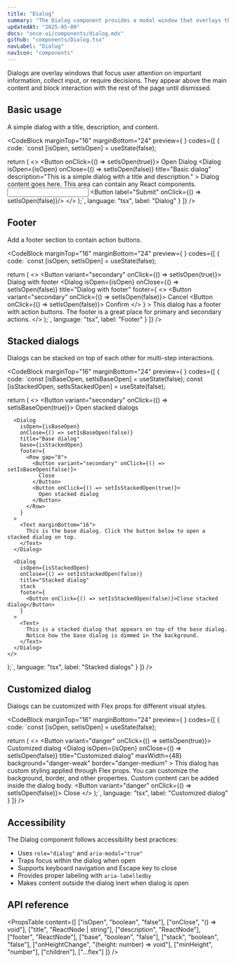 ```yaml
---
title: "Dialog"
summary: "The Dialog component provides a modal window that overlays the page content for focused user interactions and important information."
updatedAt: "2025-05-09"
docs: "once-ui/components/dialog.mdx"
github: "components/Dialog.tsx"
navLabel: "Dialog"
navIcon: "components"
---
```


Dialogs are overlay windows that focus user attention on important information, collect input, or require decisions. They appear above the main content and block interaction with the rest of the page until dismissed.

## Basic usage

A simple dialog with a title, description, and content.

<CodeBlock
  marginTop="16"
  marginBottom="24"
  preview={
    <BasicDialog />
  }
  codes={[
    {
      code:
`const [isOpen, setIsOpen] = useState(false);

return (
    <>
      <Button onClick={() => setIsOpen(true)}>
        Open Dialog
      </Button>
      <Dialog
        isOpen={isOpen}
        onClose={() => setIsOpen(false)}
        title="Basic dialog"
        description="This is a simple dialog with a title and description."
      >
        <Column fillWidth gap="16" marginTop="12">
          Dialog content goes here. This area can contain any React components.
          <Row fillWidth vertical="center" gap="8">
            <Input
              id="name"
              label="Enter your name"
            />
            <Button label="Submit" onClick={() => setIsOpen(false)}/>
          </Row>
        </Column>
      </Dialog>
    </>
);`,
      language: "tsx",
      label: "Dialog"
    }
  ]}
/>

## Footer

Add a footer section to contain action buttons.

<CodeBlock
  marginTop="16"
  marginBottom="24"
  preview={
    <DialogWithFooter />
  }
  codes={[
    {
      code:
`const [isOpen, setIsOpen] = useState(false);

return (
    <>
      <Button variant="secondary" onClick={() => setIsOpen(true)}>
        Dialog with footer
      </Button>
      <Dialog
        isOpen={isOpen}
        onClose={() => setIsOpen(false)}
        title="Dialog with footer"
        footer={
          <>
            <Button variant="secondary" onClick={() => setIsOpen(false)}>
              Cancel
            </Button>
            <Button onClick={() => setIsOpen(false)}>
              Confirm
            </Button>
          </>
        }
      >
        <Text>
          This dialog has a footer with action buttons. The footer is a great place
          for primary and secondary actions.
        </Text>
      </Dialog>
    </>
);`,
      language: "tsx",
      label: "Footer"
    }
  ]}
/>

## Stacked dialogs

Dialogs can be stacked on top of each other for multi-step interactions.

<CodeBlock
  marginTop="16"
  marginBottom="24"
  preview={
    <StackedDialogs />
  }
  codes={[
    {
      code:
`const [isBaseOpen, setIsBaseOpen] = useState(false);
const [isStackedOpen, setIsStackedOpen] = useState(false);

return (
    <>
      <Button variant="secondary" onClick={() => setIsBaseOpen(true)}>
        Open stacked dialogs
      </Button>
      
      <Dialog
        isOpen={isBaseOpen}
        onClose={() => setIsBaseOpen(false)}
        title="Base dialog"
        base={isStackedOpen}
        footer={
          <Row gap="8">
            <Button variant="secondary" onClick={() => setIsBaseOpen(false)}>
              Close
            </Button>
            <Button onClick={() => setIsStackedOpen(true)}>
              Open stacked dialog
            </Button>
          </Row>
        }
      >
        <Text marginBottom="16">
          This is the base dialog. Click the button below to open a stacked dialog on top.
        </Text>
      </Dialog>
      
      <Dialog
        isOpen={isStackedOpen}
        onClose={() => setIsStackedOpen(false)}
        title="Stacked dialog"
        stack
        footer={
          <Button onClick={() => setIsStackedOpen(false)}>Close stacked dialog</Button>
        }
      >
        <Text>
          This is a stacked dialog that appears on top of the base dialog.
          Notice how the base dialog is dimmed in the background.
        </Text>
      </Dialog>
    </>
);`,
      language: "tsx",
      label: "Stacked dialogs"
    }
  ]}
/>

## Customized dialog

Dialogs can be customized with Flex props for different visual styles.

<CodeBlock
  marginTop="16"
  marginBottom="24"
  preview={
    <CustomizedDialog />
  }
  codes={[
    {
      code:
`const [isOpen, setIsOpen] = useState(false);

return (
    <>
      <Button variant="danger" onClick={() => setIsOpen(true)}>
        Customized dialog
      </Button>
      <Dialog
        isOpen={isOpen}
        onClose={() => setIsOpen(false)}
        title="Customized dialog"
        maxWidth={48}
        background="danger-weak"
        border="danger-medium"
      >
        <Column fillWidth gap="16">
          <Feedback vertical="center" variant="danger">
            This dialog has custom styling applied through Flex props.
            You can customize the background, border, and other properties.
          </Feedback>
          <Text onBackground="danger-weak">
            Custom content can be added inside the dialog body.
          </Text>
          <Button variant="danger" onClick={() => setIsOpen(false)}>
            Close
          </Button>
        </Column>
      </Dialog>
    </>
);`,
      language: "tsx",
      label: "Customized dialog"
    }
  ]}
/>

## Accessibility

The Dialog component follows accessibility best practices:

- Uses `role="dialog"` and `aria-modal="true"`
- Traps focus within the dialog when open
- Supports keyboard navigation and Escape key to close
- Provides proper labeling with `aria-labelledby`
- Makes content outside the dialog inert when dialog is open

## API reference

<PropsTable
  content={[
    ["isOpen", "boolean", "false"],
    ["onClose", "() => void"],
    ["title", "ReactNode | string"],
    ["description", "ReactNode"],
    ["footer", "ReactNode"],
    ["base", "boolean", "false"],
    ["stack", "boolean", "false"],
    ["onHeightChange", "(height: number) => void"],
    ["minHeight", "number"],
    ["children"],
    ["...flex"]
  ]}
/>